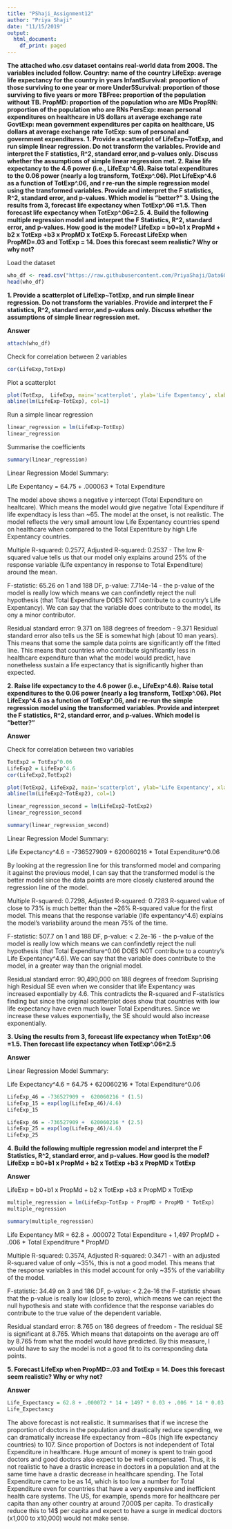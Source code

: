 ```yaml
---
title: "PShaji_Assignment12"
author: "Priya Shaji"
date: "11/15/2019"
output:
  html_document:
    df_print: paged
---
```



<strong>The attached who.csv dataset contains real-world data from 2008. The variables included follow.
Country: name of the country
LifeExp: average life expectancy for the country in years
InfantSurvival: proportion of those surviving to one year or more
Under5Survival: proportion of those surviving to five years or more
TBFree: proportion of the population without TB.
PropMD: proportion of the population who are MDs
PropRN: proportion of the population who are RNs
PersExp: mean personal expenditures on healthcare in US dollars at average exchange rate
GovtExp: mean government expenditures per capita on healthcare, US dollars at average exchange rate TotExp: sum of personal and government expenditures.
1. Provide a scatterplot of LifeExp~TotExp, and run simple linear regression. Do not transform the variables. Provide and interpret the F statistics, R^2, standard error,and p-values only. Discuss whether the assumptions of simple linear regression met.
2. Raise life expectancy to the 4.6 power (i.e., LifeExp^4.6). Raise total expenditures to the 0.06 power (nearly a log transform, TotExp^.06). Plot LifeExp^4.6 as a function of TotExp^.06, and r re-run the simple regression model using the transformed variables. Provide and interpret the F statistics, R^2, standard error, and p-values. Which model is "better?"
3. Using the results from 3, forecast life expectancy when TotExp^.06 =1.5. Then forecast life expectancy when TotExp^.06=2.5.
4. Build the following multiple regression model and interpret the F Statistics, R^2, standard error, and p-values. How good is the model?
LifeExp = b0+b1 x PropMd + b2 x TotExp +b3 x PropMD x TotExp
5. Forecast LifeExp when PropMD=.03 and TotExp = 14. Does this forecast seem realistic? Why or why not?</strong>


Load the dataset




```r
who_df <- read.csv("https://raw.githubusercontent.com/PriyaShaji/Data605/master/week%2012/who.csv")
head(who_df)
```

<strong> 1. Provide a scatterplot of LifeExp~TotExp, and run simple linear regression. Do not transform the variables. Provide and interpret the F statistics, R^2, standard error,and p-values only. Discuss whether the assumptions of simple linear regression met.</strong>


<strong> Answer </strong>

```r
attach(who_df)
```


Check for correlation between 2 variables

```r
cor(LifeExp,TotExp)
```


Plot a scatterplot


```r
plot(TotExp,  LifeExp, main='scatterplot', ylab='Life Expentancy', xlab = 'Total Expenditure', col=2)
abline(lm(LifeExp~TotExp), col=1)
```



Run a simple linear regression

```r
linear_regression = lm(LifeExp~TotExp)
linear_regression
```




Summarise the coefficients

```r
summary(linear_regression)
```


Linear Regression Model Summary:

Life Expentancy = 64.75 + .000063 * Total Expenditure

The model above shows a negative y intercept (Total Expenditure on healtcare). Which means the model would give negative Total Expenditure if life expendtacy is less than ~65. The model at the onset, is not realistic. The model reflects the very small amount low Life Expentancy countries spend on healthcare when compared to the Total Expentiture by high Life Expentancy countries.

Multiple R-squared: 0.2577, Adjusted R-squared: 0.2537 - The low R-squared value tells us that our model only explains around 25% of the response variable (Life expentancy in response to Total Expenditure) around the mean.

F-statistic: 65.26 on 1 and 188 DF, p-value: 7.714e-14 - the p-value of the model is really low which means we can confindetly reject the null hypothesis (that Total Expenditure DOES NOT contribute to a country’s Life Expentancy). We can say that the variable does contribute to the model, its ony a minor contributor.

Residual standard error: 9.371 on 188 degrees of freedom - 9.371 Residual standard error also tells us the SE is somewhat high (about 10 man years). This means that some the sample data points are significantly off the fitted line. This means that countries who contribute significantly less in healthcare expenditure than what the model would predict, have nonetheless sustain a life expectancy that is significantly higher than expected.


<strong> 2. Raise life expectancy to the 4.6 power (i.e., LifeExp^4.6). Raise total expenditures to the 0.06 power (nearly a log transform, TotExp^.06). Plot LifeExp^4.6 as a function of TotExp^.06, and r re-run the simple regression model using the transformed variables. Provide and interpret the F statistics, R^2, standard error, and p-values. Which model is "better?"</strong>


<strong> Answer </strong>

Check for correlation between two variables

```r
TotExp2 = TotExp^0.06
LifeExp2 = LifeExp^4.6
cor(LifeExp2,TotExp2)     
```


 
```r
plot(TotExp2, LifeExp2, main='scatterplot', ylab='Life Expentancy', xlab = 'Total Expenditure', col=2)
abline(lm(LifeExp2~TotExp2), col=1)
```


```r
linear_regression_second = lm(LifeExp2~TotExp2)
linear_regression_second
```




```r
summary(linear_regression_second)
```


Linear Regression Model Summary:

Life Expectancy^4.6 = -736527909 + 620060216 * Total Expenditure^0.06

By looking at the regression line for this transformed model and comparing it against the previous model, I can say that the transformed model is the better model since the data points are more closely clustered around the regression line of the model.

Multiple R-squared: 0.7298, Adjusted R-squared: 0.7283 R-squared value of close to 73% is much better than the ~26% R-squared value for the first model. This means that the response variable (life expentancy^4.6) explains the model’s variability around the mean 75% of the time.

F-statistic: 507.7 on 1 and 188 DF, p-value: < 2.2e-16 - the p-value of the model is really low which means we can confindetly reject the null hypothesis (that Total Expenditure^0.06 DOES NOT contribute to a country’s Life Expentancy^4.6). We can say that the variable does contribute to the model, in a greater way than the orignial model.

Residual standard error: 90,490,000 on 188 degrees of freedom Suprising high Residual SE even when we consider that life Expentancy was increased expontially by 4.6. This contradicts the R-squared and F-statistics finding but since the original scatterplot does show that countries with low life expectancy have even much lower Total Expenditures. Since we increase these values exponentially, the SE should would also increase exponentially.



<strong>3. Using the results from 3, forecast life expectancy when TotExp^.06 =1.5. Then forecast life expectancy when TotExp^.06=2.5</strong>

<strong> Answer</strong>

Linear Regression Model Summary:

Life Expectancy^4.6 = 64.75 + 620060216 * Total Expenditure^0.06

```r
LifeExp_46 = -736527909 +  620060216 * (1.5)
LifeExp_15 = exp(log(LifeExp_46)/4.6)
LifeExp_15
```


```r
LifeExp_46 = -736527909 +  620060216 * (2.5)
LifeExp_25 = exp(log(LifeExp_46)/4.6)
LifeExp_25
```



<strong> 4. Build the following multiple regression model and interpret the F Statistics, R^2, standard error, and p-values. How good is the model?
LifeExp = b0+b1 x PropMd + b2 x TotExp +b3 x PropMD x TotExp</strong>

<strong> Answer </strong>

LifeExp = b0+b1 x PropMd + b2 x TotExp +b3 x PropMD x TotExp

```r
multiple_regression = lm(LifeExp~TotExp + PropMD + PropMD * TotExp)
multiple_regression
```


```r
summary(multiple_regression)
```

Life Expentancy MR = 62.8 + .000072 Total Expenditure + 1,497 PropMD + .006 * Total Expenditrure * PropMD

Multiple R-squared: 0.3574, Adjusted R-squared: 0.3471 - with an adjusted R-squared value of only ~35%, this is not a good model. This means that the response variables in this model account for only ~35% of the variability of the model.

F-statistic: 34.49 on 3 and 186 DF, p-value: < 2.2e-16 the F-statistic shows that the p-value is really low (close to zero), which means we can reject the null hypothesis and state with confidence that the response variables do contribute to the true value of the dependent variable.

Residual standard error: 8.765 on 186 degrees of freedom - The residual SE is significant at 8.765. Which means that datapoints on the average are off by 8.765 from what the model would have predicted. By this measure, I would have to say the model is not a good fit to its corresponding data points.


<strong> 5. Forecast LifeExp when PropMD=.03 and TotExp = 14. Does this forecast seem realistic? Why or why not?</strong>

<strong> Answer </strong>

```r
Life_Expectancy = 62.8 + .000072 * 14 + 1497 * 0.03 + .006 * 14 * 0.03
Life_Expectancy
```

The above forecast is not realistic. It summarises that if we increse the proportion of doctors in the population and drastically reduce spending, we can dramatically increase life expectancy from ~80s (high life expectancy countries) to 107. Since proportion of Doctors is not independent of Total Expenditure in healthcare. Huge amount of money is spent to train good doctors and good doctors also expect to be well compensated. Thus, it is not realistic to have a drastic increase in doctors in a population and at the same time have a drastic decrease in healthcare spending. The Total Expenditure came to be as 14, which is too low a number for Total Expenditure even for countries that have a very expensive and inefficient health care systems. The US, for example, spends more for healthcare per capita than any other country at around 7,000$ per capita. To drastically reduce this to 14$ per capita and expect to have a surge in medical doctors (x1,000 to x10,000) would not make sense.

